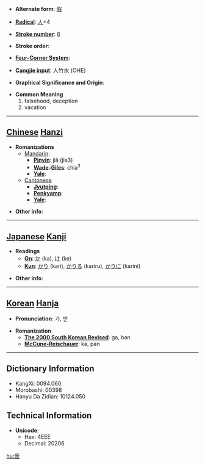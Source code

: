 * '''Alternate form''': [[假]]

* '''[[Wiktionary:Chinese radical index| Radical]]''': [[Wiktionary:Chinese radical index 人|人]]+4

* '''[[Wiktionary:Chinese total strokes index|Stroke number]]''': [[Wiktionary:Chinese total strokes index 6|6]]

* '''Stroke order''': 

* '''[[Wiktionary:Chinese four corner index|Four-Corner System]]''': 

* '''[[Wiktionary:Chinese Cangjie index|Cangjie input]]''': 人竹水 (OHE)

* '''Graphical Significance and Origin''': 

* '''Common Meaning'''
*#falsehood, deception
*# vacation


----

== [[Chinese]] [[Hanzi]] ==

* '''Romanizations'''
** [[Mandarin]]:
*** '''[[Pinyin]]''': jiǎ (jia3)
*** '''[[Wade-Giles]]''': chia<sup>3</sup>
*** '''[[Yale]]''': 
**[[Cantonese]]
***'''[[Jyutping]]''':
***'''[[Penkyamp]]''': 
***'''[[Yale]]''': 

* '''Other info''': 

----

== [[Japanese]] [[Kanji]] ==

* '''Readings'''
** '''[[On]]''': [[か]] (ka), [[け]] (ke)
** '''[[Kun]]''': [[かり]] (kari), [[かりる]] (kariru), [[かりに]] (karini)

* '''Other info''':  

----

== [[Korean]] [[Hanja]] ==

* '''Pronunciation''': 가, 반

* '''Romanization'''
** '''[[The 2000 South Korean Revised Romanization|The 2000 South Korean Revised]]''': ga, ban
** '''[[McCune-Reischauer]]''': ka, pan

----

== Dictionary Information ==

* KangXi: 0094.060
* Morobashi: 00398
* Hanyu Da Zidian: 10124.050

== Technical Information ==

* '''Unicode''':
** Hex: 4EEE
** Decimal: 20206

[[hu:仮]]